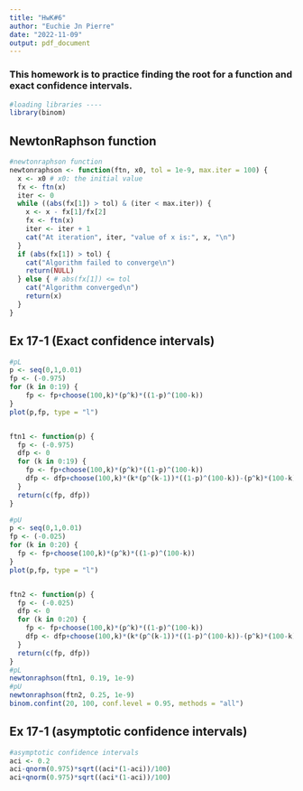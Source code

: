 ```yaml
---
title: "HwK#6"
author: "Euchie Jn Pierre"
date: "2022-11-09"
output: pdf_document
---
```


### This homework is to practice finding the root for a function and exact confidence intervals.
```r
#loading libraries ----
library(binom)
```


## **NewtonRaphson function**
```r
#newtonraphson function
newtonraphson <- function(ftn, x0, tol = 1e-9, max.iter = 100) {
  x <- x0 # x0: the initial value
  fx <- ftn(x)
  iter <- 0
  while ((abs(fx[1]) > tol) & (iter < max.iter)) {
    x <- x - fx[1]/fx[2]
    fx <- ftn(x)
    iter <- iter + 1
    cat("At iteration", iter, "value of x is:", x, "\n")
  }
  if (abs(fx[1]) > tol) {
    cat("Algorithm failed to converge\n")
    return(NULL)
  } else { # abs(fx[1]) <= tol
    cat("Algorithm converged\n")
    return(x)
  }
}

```

## **Ex 17-1 (Exact confidence intervals)**
```r
#pL
p <- seq(0,1,0.01)
fp <- (-0.975)
for (k in 0:19) {
    fp <- fp+choose(100,k)*(p^k)*((1-p)^(100-k))
}
plot(p,fp, type = "l")


ftn1 <- function(p) {  
  fp <- (-0.975)
  dfp <- 0
  for (k in 0:19) {
    fp <- fp+choose(100,k)*(p^k)*((1-p)^(100-k))
    dfp <- dfp+choose(100,k)*(k*(p^(k-1))*((1-p)^(100-k))-(p^k)*(100-k)*((1-p)^(99-k)))
  }
  return(c(fp, dfp))
}

#pU
p <- seq(0,1,0.01)
fp <- (-0.025)
for (k in 0:20) {
  fp <- fp+choose(100,k)*(p^k)*((1-p)^(100-k))
}
plot(p,fp, type = "l")


ftn2 <- function(p) {  
  fp <- (-0.025)
  dfp <- 0
  for (k in 0:20) {
    fp <- fp+choose(100,k)*(p^k)*((1-p)^(100-k))
    dfp <- dfp+choose(100,k)*(k*(p^(k-1))*((1-p)^(100-k))-(p^k)*(100-k)*((1-p)^(99-k)))
  }
  return(c(fp, dfp))
}
#pL
newtonraphson(ftn1, 0.19, 1e-9)
#pU
newtonraphson(ftn2, 0.25, 1e-9)
binom.confint(20, 100, conf.level = 0.95, methods = "all")
```

## **Ex 17-1 (asymptotic confidence intervals)**
```r
#asymptotic confidence intervals
aci <- 0.2
aci-qnorm(0.975)*sqrt((aci*(1-aci))/100)
aci+qnorm(0.975)*sqrt((aci*(1-aci))/100)
```

